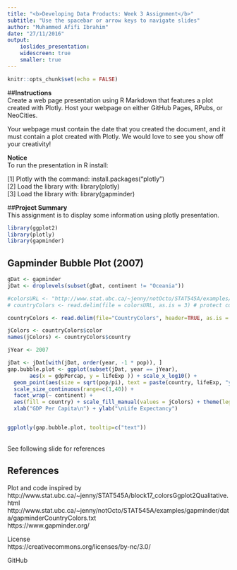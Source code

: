 ```yaml
---
title: "<b>Developing Data Products: Week 3 Assignment</b>"
subtitle: "Use the spacebar or arrow keys to navigate slides"
author: "Muhammed Afifi Ibrahim"
date: "27/11/2016"
output: 
    ioslides_presentation:
    widescreen: true
    smaller: true
---
```


```r
knitr::opts_chunk$set(echo = FALSE)
```

##<b>Instructions</b></br>
Create a web page presentation using R Markdown that features a plot created with Plotly. Host your webpage on either GitHub Pages, RPubs, or NeoCities. 

Your webpage must contain the date that you created the document, and it must contain a plot created with Plotly. We would love to see you show off your creativity!

<b>Notice</b></br>
To run the presentation in R install:</br>

  [1] Plotly with the command: install.packages("plotly")</br>
  [2] Load the library with: library(plotly)</br>
  [3] Load the library with: library(gapminder)
  
##<b>Project Summary</b></br>
This assignment is to display some information using plotly presentation.
  
```r
library(ggplot2)
library(plotly)
library(gapminder)
```

## Gapminder Bubble Plot (2007)

```r

gDat <- gapminder
jDat <- droplevels(subset(gDat, continent != "Oceania"))

#colorsURL <- "http://www.stat.ubc.ca/~jenny/notOcto/STAT545A/examples/gapminder/data/gapminderCountryColors.txt"
# countryColors <- read.delim(file = colorsURL, as.is = 3) # protect color

countryColors <- read.delim(file="CountryColors", header=TRUE, as.is = 3)

jColors <- countryColors$color
names(jColors) <- countryColors$country

jYear <- 2007

jDat <- jDat[with(jDat, order(year, -1 * pop)), ]
gap.bubble.plot <- ggplot(subset(jDat, year == jYear),
       aes(x = gdpPercap, y = lifeExp )) + scale_x_log10() +
  geom_point(aes(size = sqrt(pop/pi), text = paste(country, lifeExp, "years")), pch = 21) + 
  scale_size_continuous(range=c(1,40)) +
  facet_wrap(~ continent) + 
  aes(fill = country) + scale_fill_manual(values = jColors) + theme(legend.position="none") +
  xlab("GDP Per Capita\n") + ylab("\nLife Expectancy")


ggplotly(gap.bubble.plot, tooltip=c("text"))

```

</br>See following slide for references

## References

Plot and code inspired by</br>
http://www.stat.ubc.ca/~jenny/STAT545A/block17_colorsGgplot2Qualitative.html</br>
http://www.stat.ubc.ca/~jenny/notOcto/STAT545A/examples/gapminder/data/gapminderCountryColors.txt</br>
https://www.gapminder.org/

License</br>
https://creativecommons.org/licenses/by-nc/3.0/

GitHub</br>
